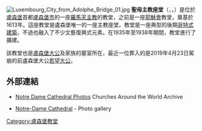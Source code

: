 [[Image:Luxembourg_City_from_Adolphe_Bridge_01.jpg|thumb]]
'''聖母主教座堂'''（{{lang-lb|Kathedral Notre-Dame}}，{{lang-fr|Cathédrale Notre-Dame}}，{{lang-de|Kathedrale unserer lieben Frau}}）是位於[[盧森堡|盧森堡]]首都[[盧森堡市|盧森堡市]]的一座[[羅馬天主教|羅馬天主教]]的教堂，之前是一座[[耶穌會|耶穌會]]教堂，奠基於1613年。這座教堂是盧森堡唯一的一座主教座堂。教堂是一座典型的後期[[哥特式建築|哥特式建築]]，不過也融入了不少文藝復興式元素。在1935年至1938年期間，教堂進行了擴建。

該教堂也是[[盧森堡大公|盧森堡大公]]及家族的墓室所在，最近一位葬入的是2019年4月23日駕崩的前盧森堡大公[[讓_(盧森堡大公)|若望大公]]。

==外部連結==
* {{en icon}} [http://churchesaroundtheworld.com/tag/churches/churches-in-luxembourg/luxembourg/ Notre Dame Cathedral Photos] Churches Around the World Archive
* {{en icon}} [https://web.archive.org/web/20110718152449/http://kordics.zenfolio.com/p921334742 Notre-Dame Cathedral] - Photo gallery

{{Authority control}}
[[Category:盧森堡教堂|Category:盧森堡教堂]]